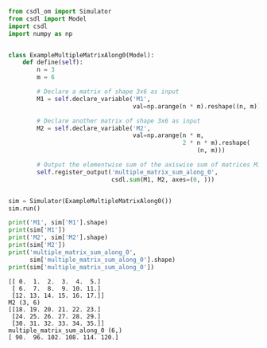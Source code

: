 ```py
from csdl_om import Simulator
from csdl import Model
import csdl
import numpy as np


class ExampleMultipleMatrixAlong0(Model):
    def define(self):
        n = 3
        m = 6

        # Declare a matrix of shape 3x6 as input
        M1 = self.declare_variable('M1',
                                   val=np.arange(n * m).reshape((n, m)))

        # Declare another matrix of shape 3x6 as input
        M2 = self.declare_variable('M2',
                                   val=np.arange(n * m,
                                                 2 * n * m).reshape(
                                                     (n, m)))

        # Output the elementwise sum of the axiswise sum of matrices M1 ad M2 along the columns
        self.register_output('multiple_matrix_sum_along_0',
                             csdl.sum(M1, M2, axes=(0, )))


sim = Simulator(ExampleMultipleMatrixAlong0())
sim.run()

print('M1', sim['M1'].shape)
print(sim['M1'])
print('M2', sim['M2'].shape)
print(sim['M2'])
print('multiple_matrix_sum_along_0',
      sim['multiple_matrix_sum_along_0'].shape)
print(sim['multiple_matrix_sum_along_0'])
```


```M1 (3, 6)
[[ 0.  1.  2.  3.  4.  5.]
 [ 6.  7.  8.  9. 10. 11.]
 [12. 13. 14. 15. 16. 17.]]
M2 (3, 6)
[[18. 19. 20. 21. 22. 23.]
 [24. 25. 26. 27. 28. 29.]
 [30. 31. 32. 33. 34. 35.]]
multiple_matrix_sum_along_0 (6,)
[ 90.  96. 102. 108. 114. 120.]
```
